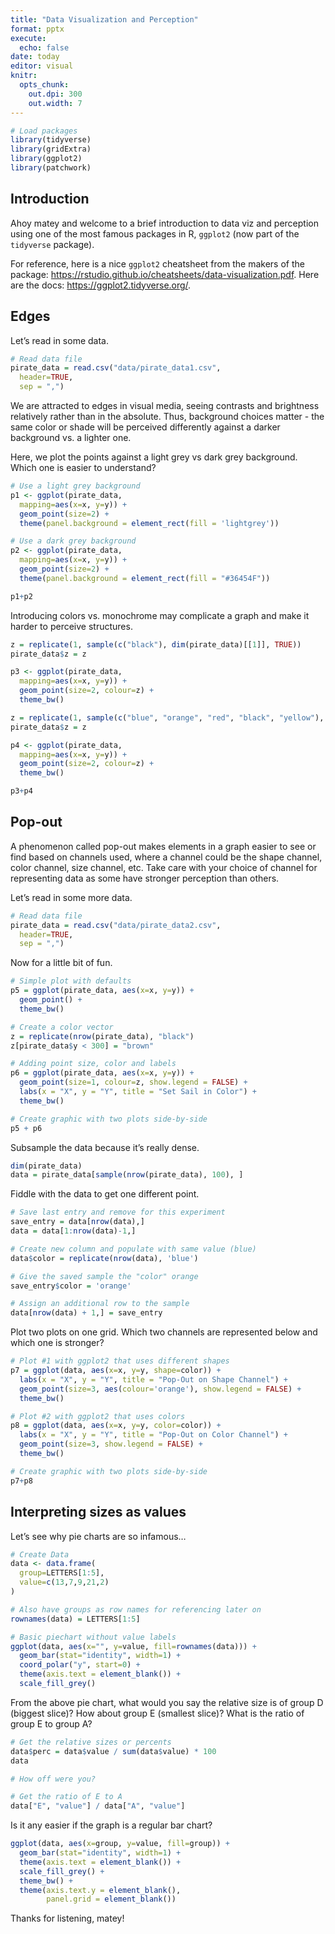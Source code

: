 ```yaml
---
title: "Data Visualization and Perception"
format: pptx
execute:
  echo: false
date: today
editor: visual
knitr:
  opts_chunk:
    out.dpi: 300
    out.width: 7
---
```


```r
# Load packages
library(tidyverse)
library(gridExtra)
library(ggplot2)
library(patchwork)
```

## Introduction

Ahoy matey and welcome to a brief introduction to data viz and perception using one of the most famous packages in R, `ggplot2` (now part of the `tidyverse` package).

For reference, here is a nice `ggplot2` cheatsheet from the makers of the package: <https://rstudio.github.io/cheatsheets/data-visualization.pdf>. Here are the docs: <https://ggplot2.tidyverse.org/>.

## Edges

Let's read in some data.

```r
# Read data file
pirate_data = read.csv("data/pirate_data1.csv",
  header=TRUE,
  sep = ",")
```

We are attracted to edges in visual media, seeing contrasts and brightness relatively rather than in the absolute. Thus, background choices matter - the same color or shade will be perceived differently against a darker background vs. a lighter one.

Here, we plot the points against a light grey vs dark grey background. Which one is easier to understand?

```r
# Use a light grey background
p1 <- ggplot(pirate_data,
  mapping=aes(x=x, y=y)) +
  geom_point(size=2) +
  theme(panel.background = element_rect(fill = 'lightgrey'))

# Use a dark grey background
p2 <- ggplot(pirate_data,
  mapping=aes(x=x, y=y)) +
  geom_point(size=2) +
  theme(panel.background = element_rect(fill = "#36454F"))

p1+p2
```

Introducing colors vs. monochrome may complicate a graph and make it harder to perceive structures.

```r
z = replicate(1, sample(c("black"), dim(pirate_data)[[1]], TRUE))
pirate_data$z = z

p3 <- ggplot(pirate_data,
  mapping=aes(x=x, y=y)) +
  geom_point(size=2, colour=z) +
  theme_bw()

z = replicate(1, sample(c("blue", "orange", "red", "black", "yellow"), dim(pirate_data)[[1]], TRUE))
pirate_data$z = z

p4 <- ggplot(pirate_data,
  mapping=aes(x=x, y=y)) +
  geom_point(size=2, colour=z) +
  theme_bw()

p3+p4
```

## Pop-out

A phenomenon called pop-out makes elements in a graph easier to see or find based on channels used, where a channel could be the shape channel, color channel, size channel, etc. Take care with your choice of channel for representing data as some have stronger perception than others.

Let's read in some more data.

```r
# Read data file
pirate_data = read.csv("data/pirate_data2.csv",
  header=TRUE,
  sep = ",")
```

Now for a little bit of fun.

```r
# Simple plot with defaults
p5 = ggplot(pirate_data, aes(x=x, y=y)) +
  geom_point() +
  theme_bw()

# Create a color vector
z = replicate(nrow(pirate_data), "black")
z[pirate_data$y < 300] = "brown"

# Adding point size, color and labels
p6 = ggplot(pirate_data, aes(x=x, y=y)) +
  geom_point(size=1, colour=z, show.legend = FALSE) +
  labs(x = "X", y = "Y", title = "Set Sail in Color") + 
  theme_bw()

# Create graphic with two plots side-by-side
p5 + p6
```

Subsample the data because it's really dense.

```r
dim(pirate_data)
data = pirate_data[sample(nrow(pirate_data), 100), ]
```

Fiddle with the data to get one different point.

```r
# Save last entry and remove for this experiment
save_entry = data[nrow(data),]
data = data[1:nrow(data)-1,]

# Create new column and populate with same value (blue)
data$color = replicate(nrow(data), 'blue')

# Give the saved sample the "color" orange
save_entry$color = 'orange'

# Assign an additional row to the sample
data[nrow(data) + 1,] = save_entry
```

Plot two plots on one grid. Which two channels are represented below and which one is stronger?

```r
# Plot #1 with ggplot2 that uses different shapes
p7 = ggplot(data, aes(x=x, y=y, shape=color)) +
  labs(x = "X", y = "Y", title = "Pop-Out on Shape Channel") + 
  geom_point(size=3, aes(colour='orange'), show.legend = FALSE) +
  theme_bw()

# Plot #2 with ggplot2 that uses colors
p8 = ggplot(data, aes(x=x, y=y, color=color)) +
  labs(x = "X", y = "Y", title = "Pop-Out on Color Channel") + 
  geom_point(size=3, show.legend = FALSE) +
  theme_bw()

# Create graphic with two plots side-by-side
p7+p8
```

## Interpreting sizes as values

Let's see why pie charts are so infamous...

```r
# Create Data
data <- data.frame(
  group=LETTERS[1:5],
  value=c(13,7,9,21,2)
)

# Also have groups as row names for referencing later on
rownames(data) = LETTERS[1:5]

# Basic piechart without value labels
ggplot(data, aes(x="", y=value, fill=rownames(data))) +
  geom_bar(stat="identity", width=1) +
  coord_polar("y", start=0) +
  theme(axis.text = element_blank()) +
  scale_fill_grey()
```

From the above pie chart, what would you say the relative size is of group D (biggest slice)? How about group E (smallest slice)? What is the ratio of group E to group A?

```r
# Get the relative sizes or percents
data$perc = data$value / sum(data$value) * 100
data

# How off were you?

# Get the ratio of E to A
data["E", "value"] / data["A", "value"]
```

Is it any easier if the graph is a regular bar chart?

```r
ggplot(data, aes(x=group, y=value, fill=group)) +
  geom_bar(stat="identity", width=1) +
  theme(axis.text = element_blank()) +
  scale_fill_grey() +
  theme_bw() +
  theme(axis.text.y = element_blank(),
        panel.grid = element_blank())
```

Thanks for listening, matey!
